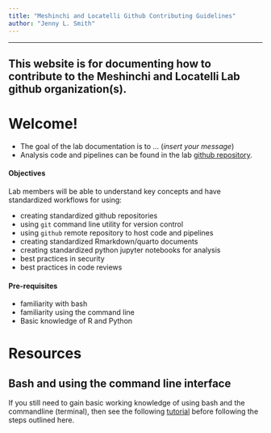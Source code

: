 ```yaml
---
title: "Meshinchi and Locatelli Github Contributing Guidelines"
author: "Jenny L. Smith"
---
```


------------------------------------------------------------------------

::: callout-note
## This website is for documenting how to contribute to the Meshinchi and Locatelli Lab github organization(s).
:::


# Welcome!

-   The goal of the lab documentation is to ... (*insert your message*)
-   Analysis code and pipelines can be found in the lab [github repository](https://github.com/Meshinchi-Lab).

#### Objectives

Lab members will be able to understand key concepts and have standardized workflows for using:

-   creating standardized github repositories
-   using `git` command line utility for version control
-   using `github` remote repository to host code and pipelines
-   creating standardized Rmarkdown/quarto documents
-   creating standardized python jupyter notebooks for analysis
-   best practices in security
-   best practices in code reviews

#### Pre-requisites

-   familiarity with bash 
-   familiarity using the command line
-   Basic knowledge of R and Python

# Resources

::: callout-tip
## Bash and using the command line interface

If you still need to gain basic working knowledge of using bash and the commandline (terminal), then see the following [tutorial](https://www.coursera.org/learn/cli---command-line-basics) before following the steps outlined here.
:::
